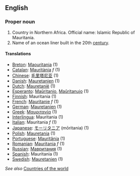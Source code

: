 ==English==

===Proper noun===

# Country in Northern Africa.  Official name: Islamic Republic of Mauritania.
# Name of an ocean liner built in the 20th [[century]].

====Translations====

*[[Breton]]: [[Maouritania]] (1)
*[[Catalan]]: [[Mauritània]] ''f'' (1)
*[[Chinese]]: [[毛里塔尼亚]] (1)
*[[Danish]]: [[Mauretanien]] (1)
*[[Dutch]]: [[Mauretanië]] (1)
*[[Esperanto]]: [[Maŭritanio]], [[Maŭritanujo]] (1)
*[[Finnish]]: Mauritania (1)
*[[French]]: [[Mauritanie]] ''f'' (1)
*[[German]]: [[Mauretanien]] (1)
*[[Greek]]: [[Μαυριτανία]] (1)
*[[Interlingua]]: Mauritania (1)
*[[Italian]]: Mauritania ''f'' (1)
*[[Japanese]]: [[モーリタニア]] (mōritania) (1)
*[[Polish]]: [[Mauretania]] (1)
*[[Portuguese]]: [[Mauritânia]] (1)
*[[Romanian]]: [[Mauritania]] ''f'' (1)
*[[Russian]]: [[Мавритания]] (1)
*[[Spanish]]: Mauritania (1)
*[[Swedish]]: [[Mauretanien]] (1)

''See also'' [[Countries of the world]]